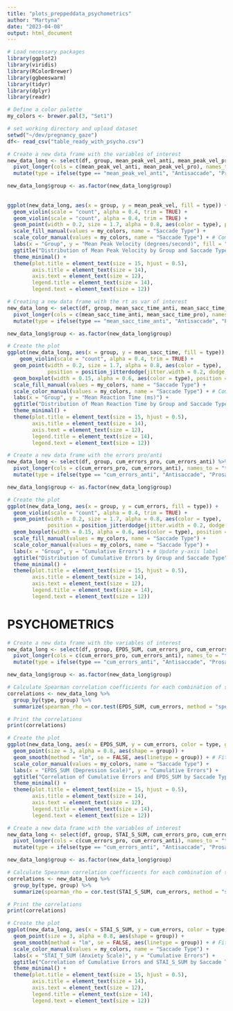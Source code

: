 ```yaml
---
title: "plots_preppeddata_psychometrics"
author: "Martyna"
date: "2023-04-08"
output: html_document
---
```


```r
# Load necessary packages
library(ggplot2)
library(viridis)
library(RColorBrewer)
library(ggbeeswarm)
library(tidyr)
library(dplyr)
library(readr)

# Define a color palette
my_colors <- brewer.pal(3, "Set1")

# set working directory and upload dataset
setwd("~/dev/pregnancy_gaze")
df<- read_csv("table_ready_with_psycho.csv")
```

```r
# Create a new data frame with the variables of interest
new_data_long <- select(df, group, mean_peak_vel_anti, mean_peak_vel_pro) %>%
  pivot_longer(cols = c(mean_peak_vel_anti, mean_peak_vel_pro), names_to = "type", values_to = "mean_peak_vel") %>%
  mutate(type = ifelse(type == "mean_peak_vel_anti", "Antisaccade", "Prosaccade"))

new_data_long$group <- as.factor(new_data_long$group)
  
  
ggplot(new_data_long, aes(x = group, y = mean_peak_vel, fill = type)) +
  geom_violin(scale = "count", alpha = 0.4, trim = TRUE) +
  geom_violin(scale = "count", alpha = 0.4, trim = TRUE) +
  geom_point(width = 0.2, size = 1.7, alpha = 0.8, aes(color = type), position = position_jitterdodge(jitter.width = 0.2, dodge.width = 0.8)) + # Separate jittered points  geom_boxplot(width = 0.15, alpha = 0.6, aes(color = type), position = position_dodge(0.8)) +
  scale_fill_manual(values = my_colors, name = "Saccade Type") +
  scale_color_manual(values = my_colors, name = "Saccade Type") + # Combine legends
  labs(x = "Group", y = "Mean Peak Velocity (degrees/second)", fill = "") +
  ggtitle("Distribution of Mean Peak Velocity by Group and Saccade Type") +
  theme_minimal() +
  theme(plot.title = element_text(size = 15, hjust = 0.5),
        axis.title = element_text(size = 14),
        axis.text = element_text(size = 12),
        legend.title = element_text(size = 14),
        legend.text = element_text(size = 12))


```

```r
# Creating a new data frame with the rt as var of interest
new_data_long <- select(df, group, mean_sacc_time_anti, mean_sacc_time_pro) %>%
  pivot_longer(cols = c(mean_sacc_time_anti, mean_sacc_time_pro), names_to = "type", values_to = "mean_sacc_time") %>%
  mutate(type = ifelse(type == "mean_sacc_time_anti", "Antisaccade", "Prosaccade"))

new_data_long$group <- as.factor(new_data_long$group)

# Create the plot
ggplot(new_data_long, aes(x = group, y = mean_sacc_time, fill = type)) +
    geom_violin(scale = "count", alpha = 0.4, trim = TRUE) +
  geom_point(width = 0.2, size = 1.7, alpha = 0.8, aes(color = type), 
             position = position_jitterdodge(jitter.width = 0.2, dodge.width = 0.8)) + # Separate jittered points
  geom_boxplot(width = 0.15, alpha = 0.6, aes(color = type), position = position_dodge(0.8)) +
  scale_fill_manual(values = my_colors, name = "Saccade Type") +
  scale_color_manual(values = my_colors, name = "Saccade Type") + # Combine legends
  labs(x = "Group", y = "Mean Reaction Time (ms)") +
  ggtitle("Distribution of Mean Reaction Time by Group and Saccade Type") +
  theme_minimal() +
  theme(plot.title = element_text(size = 15, hjust = 0.5),
        axis.title = element_text(size = 14),
        axis.text = element_text(size = 12),
        legend.title = element_text(size = 14),
        legend.text = element_text(size = 12))

```

```r
# Create a new data frame with the errors pro/anti
new_data_long <- select(df, group, cum_errors_pro, cum_errors_anti) %>%
  pivot_longer(cols = c(cum_errors_pro, cum_errors_anti), names_to = "type", values_to = "cum_errors") %>%
  mutate(type = ifelse(type == "cum_errors_anti", "Antisaccade", "Prosaccade"))

new_data_long$group <- as.factor(new_data_long$group)

# Create the plot
ggplot(new_data_long, aes(x = group, y = cum_errors, fill = type)) +
  geom_violin(scale = "count", alpha = 0.4, trim = TRUE) +
  geom_point(width = 0.2, size = 1.7, alpha = 0.8, aes(color = type), 
             position = position_jitterdodge(jitter.width = 0.2, dodge.width = 0.8)) + # Separate jittered points
  geom_boxplot(width = 0.15, alpha = 0.6, aes(color = type), position = position_dodge(0.8)) +
  scale_fill_manual(values = my_colors, name = "Saccade Type") +
  scale_color_manual(values = my_colors, name = "Saccade Type") +
  labs(x = "Group", y = "Cumulative Errors") + # Update y-axis label
  ggtitle("Distribution of Cumulative Errors by Group and Saccade Type") +
  theme_minimal() +
  theme(plot.title = element_text(size = 15, hjust = 0.5),
        axis.title = element_text(size = 14),
        axis.text = element_text(size = 12),
        legend.title = element_text(size = 14),
        legend.text = element_text(size = 12))

```

# PSYCHOMETRICS

```r
# Create a new data frame with the variables of interest
new_data_long <- select(df, group, EPDS_SUM, cum_errors_pro, cum_errors_anti) %>%
  pivot_longer(cols = c(cum_errors_pro, cum_errors_anti), names_to = "type", values_to = "cum_errors") %>%
  mutate(type = ifelse(type == "cum_errors_anti", "Antisaccade", "Prosaccade"))

new_data_long$group <- as.factor(new_data_long$group)

# Calculate Spearman correlation coefficients for each combination of saccade type and group
correlations <- new_data_long %>%
  group_by(type, group) %>%
  summarize(spearman_rho = cor.test(EPDS_SUM, cum_errors, method = "spearman")$estimate)

# Print the correlations
print(correlations)

# Create the plot
ggplot(new_data_long, aes(x = EPDS_SUM, y = cum_errors, color = type, group = interaction(type, group))) +
  geom_point(size = 3, alpha = 0.8, aes(shape = group)) +
  geom_smooth(method = "lm", se = FALSE, aes(linetype = group)) + # Fit a regression line
  scale_color_manual(values = my_colors, name = "Saccade Type") +
  labs(x = "EPDS_SUM (Depression Scale)", y = "Cumulative Errors") +
  ggtitle("Correlation of Cumulative Errors and EPDS_SUM by Saccade Type and Group") +
  theme_minimal() +
  theme(plot.title = element_text(size = 15, hjust = 0.5),
        axis.title = element_text(size = 14),
        axis.text = element_text(size = 12),
        legend.title = element_text(size = 14),
        legend.text = element_text(size = 12))

```




```r
# Create a new data frame with the variables of interest
new_data_long <- select(df, group, STAI_S_SUM, cum_errors_pro, cum_errors_anti) %>%
  pivot_longer(cols = c(cum_errors_pro, cum_errors_anti), names_to = "type", values_to = "cum_errors") %>%
  mutate(type = ifelse(type == "cum_errors_anti", "Antisaccade", "Prosaccade"))

new_data_long$group <- as.factor(new_data_long$group)

# Calculate Spearman correlation coefficients for each combination of saccade type and group
correlations <- new_data_long %>%
  group_by(type, group) %>%
  summarize(spearman_rho = cor.test(STAI_S_SUM, cum_errors, method = "spearman")$estimate)

# Print the correlations
print(correlations)

# Create the plot
ggplot(new_data_long, aes(x = STAI_S_SUM, y = cum_errors, color = type, group = interaction(type, group))) +
  geom_point(size = 3, alpha = 0.8, aes(shape = group)) +
  geom_smooth(method = "lm", se = FALSE, aes(linetype = group)) + # Fit a regression line
  scale_color_manual(values = my_colors, name = "Saccade Type") +
  labs(x = "STAI_T_SUM (Anxiety Scale)", y = "Cumulative Errors") +
  ggtitle("Correlation of Cumulative Errors and STAI_S_SUM by Saccade Type and Group") +
  theme_minimal() +
  theme(plot.title = element_text(size = 15, hjust = 0.5),
        axis.title = element_text(size = 14),
        axis.text = element_text(size = 12),
        legend.title = element_text(size = 14),
        legend.text = element_text(size = 12))

```
